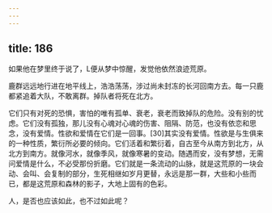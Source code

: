 ```yaml
---
---
---
```

title: 186
---



如果他在梦里终于说了，L便从梦中惊醒，发觉他依然浪迹荒原。

鹿群远远地行进在地平线上，浩浩荡荡，涉过尚未封冻的长河回南方去。每一只鹿都紧追着大队，不敢离群。掉队者将死在北方。

它们只有对死的恐惧，害怕的唯有孤单、衰老，衰老而致掉队的危险。没有别的忧虑。它们没有孤独，那儿没有心魂对心魂的伤害、阻隔、防范，也没有依恋和思念，没有爱情。性欲和爱情在它们是一回事。[30]其实没有爱情。性欲是与生俱来的一种性质，繁衍所必要的倾向。它们活着和繁衍着，自古至今从南方到北方，从北方到南方。就像河水，就像季风，就像寒暑的变动。随遇而安，没有梦想，无需问爱情是什么，不必受那份折磨。它们就是一条流动的山脉，就是这荒原的一块会动、会叫、会复制的部分，生死相继如岁月更替，永远是那一群，大些和小些而已，都是这荒原和森林的影子，大地上固有的色彩。

人，是否也应该如此，也不过如此呢？